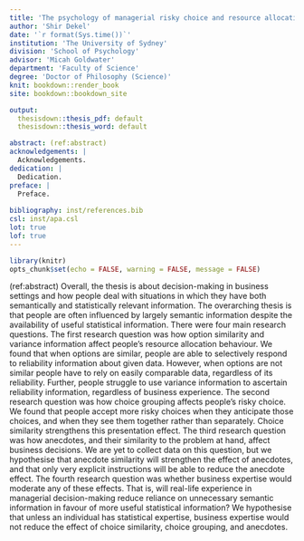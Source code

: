 ```yaml
---
title: 'The psychology of managerial risky choice and resource allocation'
author: 'Shir Dekel'
date: '`r format(Sys.time())`'
institution: 'The University of Sydney'
division: 'School of Psychology'
advisor: 'Micah Goldwater'
department: 'Faculty of Science'
degree: 'Doctor of Philosophy (Science)'
knit: bookdown::render_book
site: bookdown::bookdown_site

output:
  thesisdown::thesis_pdf: default 
  thesisdown::thesis_word: default

abstract: (ref:abstract)
acknowledgements: |
  Acknowledgements.
dedication: |
  Dedication. 
preface: |
  Preface.
  
bibliography: inst/references.bib
csl: inst/apa.csl
lot: true
lof: true
---
```


```r
library(knitr)
opts_chunk$set(echo = FALSE, warning = FALSE, message = FALSE)
```

(ref:abstract) Overall, the thesis is about decision-making in business settings and how people deal with situations in which they have both semantically and statistically relevant information. The overarching thesis is that people are often influenced by largely semantic information despite the availability of useful statistical information. There were four main research questions. The first research question was how option similarity and variance information affect people's resource allocation behaviour. We found that when options are similar, people are able to selectively respond to reliability information about given data. However, when options are not similar people have to rely on easily comparable data, regardless of its reliability. Further, people struggle to use variance information to ascertain reliability information, regardless of business experience. The second research question was how choice grouping affects people's risky choice. We found that people accept more risky choices when they anticipate those choices, and when they see them together rather than separately. Choice similarity strengthens this presentation effect. The third research question was how anecdotes, and their similarity to the problem at hand, affect business decisions. We are yet to collect data on this question, but we hypothesise that anecdote similarity will strengthen the effect of anecdotes, and that only very explicit instructions will be able to reduce the anecdote effect. The fourth research question was whether business expertise would moderate any of these effects. That is, will real-life experience in managerial decision-making reduce reliance on unnecessary semantic information in favour of more useful statistical information? We hypothesise that unless an individual has statistical expertise, business expertise would not reduce the effect of choice similarity, choice grouping, and anecdotes.  

